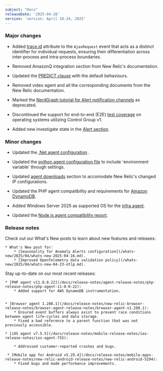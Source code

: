 ```yaml
---
subject: "Docs"
releaseDate: '2025-04-28'
version: 'version: April 18-24, 2025'
---
```



### Major changes

* Added [trace.id](/attribute-dictionary/?event=AjaxRequest&attribute=trace.id) attribute to the `AjaxRequest` event that acts as a distinct identifier for individual requests, ensuring their differentiation across inter-process and intra-process boundaries. 

* Removed AmazonQ integration section from New Relic's documentation.

* Updated the [PREDICT clause](/docs/nrql/nrql-syntax-clauses-functions/##sel-prediction) with the default behaviours.

* Removed video agent and all the corresponding documents from the New Relic documentation.

* Marked the [NerdGraph tutorial for Alert notification channels](/docs/apis/nerdgraph/examples/nerdgraph-api-alert-notification-channels/) as deprecated.

* Discontinued the support for end-to-end (E2E) [test coverage](/docs/infrastructure/infrastructure-agent/linux-installation/instrument-container/#test-coverage) on operating systems utilizing Control Group v1.

* Added new investigate state in the [Alert section](/docs/alerts/alerts-ai-overview-page/).

### Minor changes

* Updated the [.Net agent configuration](/docs/apm/agents/net-agent/configuration/net-agent-configuration/) .
* Updated the [python agent configuration file](/docs/apm/agents/python-agent/configuration/python-agent-configuration/) to include 'environment variable' through settings.
* Updated [agent downloads](/docs/new-relic-solutions/get-started/networks/#agent-download) section to accomodate New Relic's changed IP configurations.
* Updated the PHP agent compatibility and requirements for [Amazon DynamoDB](/docs/apm/agents/php-agent/getting-started/php-agent-compatibility-requirements/#databases).
* Added Windows Server 2025 as supported OS for the [infra agent](/docs/infrastructure/infrastructure-agent/requirements-infrastructure-agent/). 

* Updated the [Node.js agent compatibility report](/docs/apm/agents/nodejs-agent/getting-started/compatibility-requirements-nodejs-agent).

### Release notes

Check out our What's New posts to learn about new features and releases:

    * What's New post for:
        * [Seasonality for Anomaly Alerts configuration](/whats-new/2025/04/whats-new-2025-04-16.md).
        * [Improved OpenTelemetry data validation policy](/whats-new/2025/04/whats-new-04-23-otlp.md).


Stay up-to-date on our most recent releases:

    * [PHP agent v11.8.0.22](/docs/release-notes/agent-release-notes/php-release-notes/php-agent-11-8-0-22):
        * Added support for AWS DynamoDB instrumentation.


    * [Browser agent 1.288.1](/docs/release-notes/new-relic-browser-release-notes/browser-agent-release-notes/browser-agent-v1.288.1):
        * Ensured event buffers always exist to prevent race conditions between agent life-cycles and data storage.
        * Fixed a bad reference to a parent function that was not previously accessible.

    * [iOS agent v7.5.5](/docs/release-notes/mobile-release-notes/ios-release-notes/ios-agent-755):

        * Addressed customer-reported crashes and bugs.

     * [Mobile app for Android v5.29.4](/docs/release-notes/mobile-apps-release-notes/new-relic-android-release-notes/new-relic-android-5294):
        * Fixed bugs and made performance improvements.


